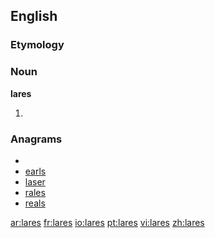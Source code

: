 {{also|Lares}}
==English==

===Etymology===

===Noun===
'''lares'''

# {{plural of|[[lar]]}}

===Anagrams===
* {{alphagram|aelrs}}
* [[earls#English|earls]]
* [[laser#English|laser]]
* [[rales#English|rales]]
* [[reals#English|reals]]

[[ar:lares]]
[[fr:lares]]
[[io:lares]]
[[pt:lares]]
[[vi:lares]]
[[zh:lares]]